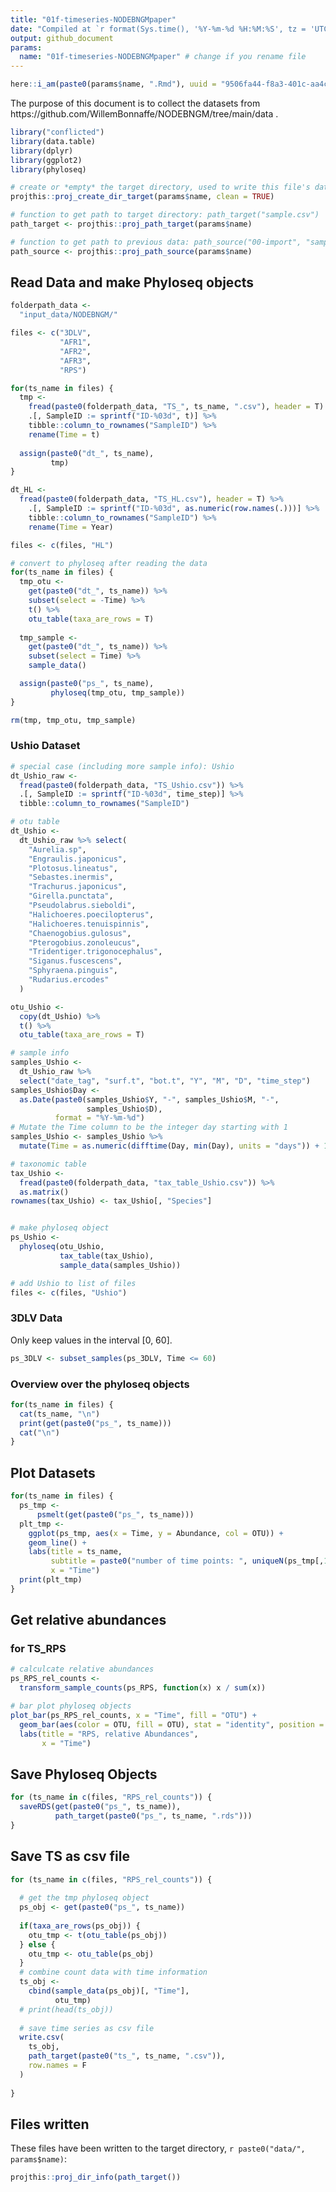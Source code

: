 ```yaml
---
title: "01f-timeseries-NODEBNGMpaper"
date: "Compiled at `r format(Sys.time(), '%Y-%m-%d %H:%M:%S', tz = 'UTC')` UTC"
output: github_document
params:
  name: "01f-timeseries-NODEBNGMpaper" # change if you rename file
---
```


```r
here::i_am(paste0(params$name, ".Rmd"), uuid = "9506fa44-f8a3-401c-aa4c-950659e05f3f")
```

The purpose of this document is to collect the datasets from https://github.com/WillemBonnaffe/NODEBNGM/tree/main/data .

```r
library("conflicted")
library(data.table)
library(dplyr)
library(ggplot2)
library(phyloseq)

```

```r
# create or *empty* the target directory, used to write this file's data: 
projthis::proj_create_dir_target(params$name, clean = TRUE)

# function to get path to target directory: path_target("sample.csv")
path_target <- projthis::proj_path_target(params$name)

# function to get path to previous data: path_source("00-import", "sample.csv")
path_source <- projthis::proj_path_source(params$name)
```

## Read Data and make Phyloseq objects

```r
folderpath_data <-
  "input_data/NODEBNGM/"

files <- c("3DLV",
           "AFR1",
           "AFR2",
           "AFR3",
           "RPS")

for(ts_name in files) {
  tmp <-
    fread(paste0(folderpath_data, "TS_", ts_name, ".csv"), header = T) %>%
    .[, SampleID := sprintf("ID-%03d", t)] %>%
    tibble::column_to_rownames("SampleID") %>%
    rename(Time = t)
  
  assign(paste0("dt_", ts_name),
         tmp)
}

dt_HL <-
  fread(paste0(folderpath_data, "TS_HL.csv"), header = T) %>%
    .[, SampleID := sprintf("ID-%03d", as.numeric(row.names(.)))] %>%
    tibble::column_to_rownames("SampleID") %>%
    rename(Time = Year)

files <- c(files, "HL")

# convert to phyloseq after reading the data
for(ts_name in files) {
  tmp_otu <-
    get(paste0("dt_", ts_name)) %>% 
    subset(select = -Time) %>% 
    t() %>% 
    otu_table(taxa_are_rows = T)
  
  tmp_sample <-
    get(paste0("dt_", ts_name)) %>% 
    subset(select = Time) %>% 
    sample_data()

  assign(paste0("ps_", ts_name),
         phyloseq(tmp_otu, tmp_sample))
}

rm(tmp, tmp_otu, tmp_sample)

```


### Ushio Dataset

```r
# special case (including more sample info): Ushio
dt_Ushio_raw <-
  fread(paste0(folderpath_data, "TS_Ushio.csv")) %>%
  .[, SampleID := sprintf("ID-%03d", time_step)] %>%
  tibble::column_to_rownames("SampleID")

# otu table
dt_Ushio <-
  dt_Ushio_raw %>% select(
    "Aurelia.sp",
    "Engraulis.japonicus",
    "Plotosus.lineatus",
    "Sebastes.inermis",
    "Trachurus.japonicus",
    "Girella.punctata",
    "Pseudolabrus.sieboldi",
    "Halichoeres.poecilopterus",
    "Halichoeres.tenuispinnis",
    "Chaenogobius.gulosus",
    "Pterogobius.zonoleucus",
    "Tridentiger.trigonocephalus",
    "Siganus.fuscescens",
    "Sphyraena.pinguis",
    "Rudarius.ercodes"
  )

otu_Ushio <-
  copy(dt_Ushio) %>% 
  t() %>% 
  otu_table(taxa_are_rows = T)

# sample info
samples_Ushio <-
  dt_Ushio_raw %>%
  select("date_tag", "surf.t", "bot.t", "Y", "M", "D", "time_step")
samples_Ushio$Day <-
  as.Date(paste0(samples_Ushio$Y, "-", samples_Ushio$M, "-", 
                 samples_Ushio$D), 
          format = "%Y-%m-%d")
# Mutate the Time column to be the integer day starting with 1
samples_Ushio <- samples_Ushio %>% 
  mutate(Time = as.numeric(difftime(Day, min(Day), units = "days")) + 1)

# taxonomic table
tax_Ushio <- 
  fread(paste0(folderpath_data, "tax_table_Ushio.csv")) %>% 
  as.matrix()
rownames(tax_Ushio) <- tax_Ushio[, "Species"]


# make phyloseq object
ps_Ushio <-
  phyloseq(otu_Ushio, 
           tax_table(tax_Ushio),
           sample_data(samples_Ushio))

# add Ushio to list of files
files <- c(files, "Ushio")
```


### 3DLV Data

Only keep values in the interval [0, 60].

```r
ps_3DLV <- subset_samples(ps_3DLV, Time <= 60)
```


### Overview over the phyloseq objects

```r
for(ts_name in files) {
  cat(ts_name, "\n")
  print(get(paste0("ps_", ts_name)))
  cat("\n")
}
```


## Plot Datasets

```r
for(ts_name in files) {
  ps_tmp <-
      psmelt(get(paste0("ps_", ts_name)))
  plt_tmp <-
    ggplot(ps_tmp, aes(x = Time, y = Abundance, col = OTU)) +
    geom_line() +
    labs(title = ts_name,
         subtitle = paste0("number of time points: ", uniqueN(ps_tmp[,1])),
         x = "Time")
  print(plt_tmp)
}

```


## Get relative abundances 

### for TS_RPS

```r
# calculcate relative abundances
ps_RPS_rel_counts <-
  transform_sample_counts(ps_RPS, function(x) x / sum(x))

# bar plot phyloseq objects
plot_bar(ps_RPS_rel_counts, x = "Time", fill = "OTU") +
  geom_bar(aes(color = OTU, fill = OTU), stat = "identity", position = "stack") +
  labs(title = "RPS, relative Abundances",
       x = "Time")

```


## Save Phyloseq Objects

```r
for (ts_name in c(files, "RPS_rel_counts")) {
  saveRDS(get(paste0("ps_", ts_name)),
          path_target(paste0("ps_", ts_name, ".rds")))
}
```



## Save TS as csv file

```r
for (ts_name in c(files, "RPS_rel_counts")) {
  
  # get the tmp phyloseq object
  ps_obj <- get(paste0("ps_", ts_name))
  
  if(taxa_are_rows(ps_obj)) {
    otu_tmp <- t(otu_table(ps_obj))
  } else {
    otu_tmp <- otu_table(ps_obj)
  }
  # combine count data with time information
  ts_obj <-
    cbind(sample_data(ps_obj)[, "Time"],
          otu_tmp)
  # print(head(ts_obj))
  
  # save time series as csv file
  write.csv(
    ts_obj,
    path_target(paste0("ts_", ts_name, ".csv")),
    row.names = F
  )
    
}

```


## Files written

These files have been written to the target directory, ```r paste0("data/", params$name)```:

```r
projthis::proj_dir_info(path_target())
```
